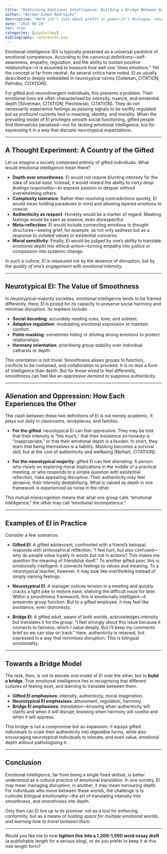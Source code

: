 ```yaml
---
title: "Rethinking Emotional Intelligence: Building a Bridge Between Worlds"
author: "Norman Simon Rodriguez"
description: "Work isn’t just about profit or power—it’s dialogue, responsibility, and ethics, as Switzerland’s home-based model shows."
date: "2025-08-24"
toc: true
categories: [psychology]
bibliography: references.bib
---
```


Emotional intelligence (EI) is typically presented as a universal yardstick of emotional competence. According to the canonical definitions—self-awareness, empathy, regulation, and the ability to sustain positive relationships—it is assumed to measure how well one “does emotions.” Yet the concept is far from neutral. As several critics have noted, EI as usually described is deeply embedded in neurotypical norms \[Goleman, CITATION; Petrides, CITATION].

For gifted and neurodivergent individuals, this presents a problem. Their emotional lives are often characterised by intensity, nuance, and existential depth \[Silverman, CITATION; Piechowski, CITATION]. They do not necessarily experience feelings as passing signals to be swiftly regulated but as profound currents tied to meaning, identity, and morality. When the prevailing model of EI privileges smooth social functioning, gifted people find themselves penalised—not for lacking emotional intelligence, but for expressing it in a way that disrupts neurotypical expectations.

---

## A Thought Experiment: A Country of the Gifted

Let us imagine a society composed entirely of gifted individuals. What would emotional intelligence mean there?

* **Depth over smoothness**: EI would not require blunting intensity for the sake of social ease. Instead, it would reward the ability to *carry deep feelings responsibly*—to express passion or despair without overwhelming others.
* **Complexity tolerance**: Rather than resolving contradictions quickly, EI would mean holding paradoxes in mind and allowing layered emotions to coexist.
* **Authenticity as respect**: Honesty would be a marker of regard. Masking feelings would be seen as evasive, even disrespectful.
* **Meta-reflection**: EI would include connecting emotions to thought structures—seeing grief, for example, as not only sadness but as a response to violated values or existential concerns.
* **Moral sensitivity**: Finally, EI would be judged by one’s ability to translate emotional depth into ethical action—turning empathy into justice or compassion into systemic change.

In such a culture, EI is measured not by the absence of disruption, but by the *quality of one’s engagement with emotional intensity*.

---

## Neurotypical EI: The Value of Smoothness

In neurotypical-majority societies, emotional intelligence tends to be framed differently. Here, EI is prized for its capacity to preserve social harmony and minimise disruption. Its markers include:

* **Social decoding**: accurately reading cues, tone, and subtext.
* **Adaptive regulation**: modulating emotional expression to maintain comfort.
* **Polite masking**: sometimes hiding or diluting strong emotions to protect relationships.
* **Harmony orientation**: prioritising group stability over individual catharsis or depth.

This orientation is not trivial. Smoothness allows groups to function, conflicts to be contained, and collaboration to proceed. It is no less a form of intelligence than depth. But for those wired to feel differently, smoothness can feel like an *oppressive demand to suppress authenticity*.

---

## Alienation and Oppression: How Each Experiences the Other

The clash between these two definitions of EI is not merely academic. It plays out daily in classrooms, workplaces, and families.

* **For the gifted**: neurotypical EI can feel oppressive. They may be told that their intensity is “too much,” that their insistence on honesty is “inappropriate,” or that their emotional depth is a burden. In short, they learn that being themselves is a liability. Masking becomes a survival skill, but at the cost of authenticity and wellbeing \[Neihart, CITATION].

* **For the neurotypical majority**: gifted EI can feel alienating. A person who insists on exploring moral implications in the middle of a practical meeting, or who responds to a simple question with existential reflection, risks appearing disruptive. Their authenticity may feel abrasive, their intensity destabilising. What is valued as depth in one framework is experienced as noise in the other.

This mutual misrecognition means that what one group calls “emotional intelligence,” the other may call “emotional incompetence.”

---

## Examples of EI in Practice

Consider a few scenarios:

* **Gifted EI**: A gifted adolescent, confronted with a friend’s betrayal, responds with philosophical reflection: “I feel hurt, but also confused—why do people value loyalty in words but not in actions? This makes me question the meaning of friendship itself.” To another gifted peer, this is emotionally intelligent: it connects feelings to values and meaning. To a neurotypical teacher, however, it may look like overthinking instead of simply naming feelings.

* **Neurotypical EI**: A manager notices tension in a meeting and quickly cracks a light joke to restore ease, shelving the difficult issue for later. Within a smoothness framework, this is emotionally intelligent—it preserves group function. But to a gifted employee, it may feel like avoidance, even dishonesty.

* **Bridge EI**: A gifted adult, aware of both worlds, acknowledges intensity but translates it for the group: “I feel strongly about this issue because it connects to fairness, which I value deeply. But I’ll keep my comments brief so we can stay on track.” Here, authenticity is retained, but expressed in a way that minimises disruption. This is bilingual emotionality.

---

## Towards a Bridge Model

The task, then, is not to elevate one model of EI over the other, but to **build a bridge**. True emotional intelligence lies in recognising that different cultures of feeling exist, and learning to translate between them.

* **Gifted EI emphasises**: intensity, authenticity, moral imagination.
* **Neurotypical EI emphasises**: attunement, regulation, harmony.
* **Bridge EI emphasises**: *translation*—knowing when authenticity will clarify and when it will disrupt; knowing when harmony will soothe and when it will oppress.

This bridge is not a compromise but an expansion. It equips gifted individuals to scale their authenticity into digestible forms, while also encouraging neurotypical individuals to tolerate, and even value, emotional depth without pathologising it.

---

## Conclusion

Emotional intelligence, far from being a single fixed skillset, is better understood as a cultural practice of emotional translation. In one society, EI may mean managing disruption; in another, it may mean honouring depth. For individuals who move between these worlds, the challenge is to cultivate bilingual emotionality—the art of translating intensity into smoothness, and smoothness into depth.

Only then can EI live up to its promise: not as a tool for enforcing conformity, but as a means of *holding space for multiple emotional worlds, and learning how to travel between them.*

---

Would you like me to now **tighten this into a 1,200–1,500 word essay draft** (a publishable length for a serious blog), or do you prefer to keep it at this mid-length form?
